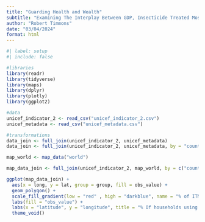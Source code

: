 ```yaml
---
title: "Guarding Health and Wealth"
subtitle: "Examining The Interplay Between GDP, Insecticide Treated Mosquito Nets and Life Expectancy"
author: "Robert Timmons"
date: "03/04/2024"
format: html
---
```


```r
#| label: setup
#| include: false

#libraries
library(readr)
library(tidyverse)
library(maps)
library(dplyr)
library(plotly)
library(ggplot2)

#data
unicef_indicator_2 <- read_csv("unicef_indicator_2.csv")
unicef_metadata <- read_csv("unicef_metadata.csv")

#transformations
data_join <- full_join(unicef_indicator_2, unicef_metadata)
data_join <- full_join(unicef_indicator_2, unicef_metadata, by = "country")

```
```r
map_world <- map_data("world")

map_data_join <- full_join(unicef_indicator_2, map_world, by = c("country" = "region"))

ggplot(map_data_join) +
  aes(x = long, y = lat, group = group, fill = obs_value) +
  geom_polygon() +
  scale_fill_gradient(low = "red" , high = "darkblue", name = "% of ITMN") +  
  labs(fill = "obs_value") + 
  labs(x = "latitude", y = "longitude", title = "% Of households using atleast one or more Insecticide Treated Mosquito Nets") +
  theme_void()


```







